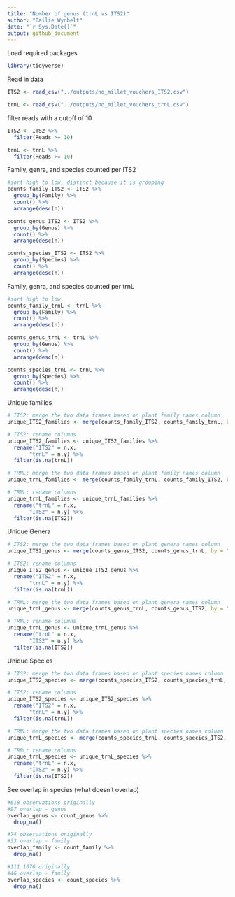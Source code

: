```yaml
---
title: "Number of genus (trnL vs ITS2)"
author: "Bailie Wynbelt"
date: "`r Sys.Date()`"
output: github_document
---
```

Load required packages
```r
library(tidyverse)
```

Read in data
```r
ITS2 <- read_csv("../outputs/no_millet_vouchers_ITS2.csv")

trnL <- read_csv("../outputs/no_millet_vouchers_trnL.csv")
```

filter reads with a cutoff of 10
```r
ITS2 <- ITS2 %>% 
  filter(Reads >= 10)

trnL <- trnL %>% 
  filter(Reads >= 10)

```

Family, genra, and species counted per ITS2
```r
#sort high to low, distinct because it is grouping
counts_family_ITS2 <- ITS2 %>% 
  group_by(Family) %>% 
  count() %>% 
  arrange(desc(n))

counts_genus_ITS2 <- ITS2 %>% 
  group_by(Genus) %>% 
  count() %>% 
  arrange(desc(n))

counts_species_ITS2 <- ITS2 %>% 
  group_by(Species) %>% 
  count() %>% 
  arrange(desc(n))
```

Family, genra, and species counted per trnL
```r
#sort high to low
counts_family_trnL <- trnL %>% 
  group_by(Family) %>% 
  count() %>% 
  arrange(desc(n))

counts_genus_trnL <- trnL %>% 
  group_by(Genus) %>% 
  count() %>% 
  arrange(desc(n))

counts_species_trnL <- trnL %>% 
  group_by(Species) %>% 
  count() %>% 
  arrange(desc(n))

```

Unique families 
```r
# ITS2: merge the two data frames based on plant family names column
unique_ITS2_families <- merge(counts_family_ITS2, counts_family_trnL, by = "Family", all.x = TRUE)

# ITS2: rename columns
unique_ITS2_families <- unique_ITS2_families %>% 
  rename("ITS2" = n.x,
       "trnL" = n.y) %>% 
  filter(is.na(trnL))

# TRNL: merge the two data frames based on plant family names column
unique_trnL_families <- merge(counts_family_trnL, counts_family_ITS2, by = "Family", all.x = TRUE)

# TRNL: rename columns
unique_trnL_families <- unique_trnL_families %>% 
  rename("trnL" = n.x,
       "ITS2" = n.y) %>% 
  filter(is.na(ITS2))

```

Unique Genera 
```r
# ITS2: merge the two data frames based on plant genera names column
unique_ITS2_genus <- merge(counts_genus_ITS2, counts_genus_trnL, by = "Genus", all.x = TRUE)

# ITS2: rename columns
unique_ITS2_genus <- unique_ITS2_genus %>% 
  rename("ITS2" = n.x,
       "trnL" = n.y) %>% 
  filter(is.na(trnL))

# TRNL: merge the two data frames based on plant genera names column
unique_trnL_genus <- merge(counts_genus_trnL, counts_genus_ITS2, by = "Genus", all.x = TRUE)

# TRNL: rename columns
unique_trnL_genus <- unique_trnL_genus %>% 
  rename("trnL" = n.x,
       "ITS2" = n.y) %>% 
  filter(is.na(ITS2))

```

Unique Species
```r
# ITS2: merge the two data frames based on plant species names column
unique_ITS2_species <- merge(counts_species_ITS2, counts_species_trnL, by = "Species", all.x = TRUE)

# ITS2: rename columns
unique_ITS2_species <- unique_ITS2_species %>% 
  rename("ITS2" = n.x,
       "trnL" = n.y) %>% 
  filter(is.na(trnL))

# TRNL: merge the two data frames based on plant species names column
unique_trnL_species <- merge(counts_species_trnL, counts_species_ITS2, by = "Species", all.x = TRUE)

# TRNL: rename columns
unique_trnL_species <- unique_trnL_species %>% 
  rename("trnL" = n.x,
       "ITS2" = n.y) %>% 
  filter(is.na(ITS2))

```

See overlap in species (what doesn't overlap)
```r
#618 observations originally
#97 overlap - genus
overlap_genus <- count_genus %>% 
  drop_na()

#74 observations originally
#33 overlap - family
overlap_family <- count_family %>% 
  drop_na()

#111 1076 originally
#46 overlap - family
overlap_species <- count_species %>% 
  drop_na()
  
```

